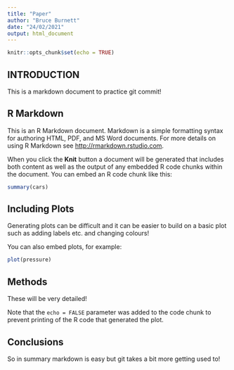 ```yaml
---
title: "Paper"
author: "Bruce Burnett"
date: "24/02/2021"
output: html_document
---
```


```r
knitr::opts_chunk$set(echo = TRUE)
```

## INTRODUCTION

This is a markdown document to practice git commit!

## R Markdown

This is an R Markdown document. Markdown is a simple formatting syntax for authoring HTML, PDF, and MS Word documents. For more details on using R Markdown see <http://rmarkdown.rstudio.com>.

When you click the **Knit** button a document will be generated that includes both content as well as the output of any embedded R code chunks within the document. You can embed an R code chunk like this:

```r
summary(cars)
```

## Including Plots

Generating plots can be difficult and it can be easier to build on a basic plot such as adding labels etc. and changing colours!

You can also embed plots, for example:

```r
plot(pressure)
```

## Methods

These will be very detailed!

Note that the `echo = FALSE` parameter was added to the code chunk to prevent printing of the R code that generated the plot.

## Conclusions

So in summary markdown is easy but git takes a bit more getting used to!
